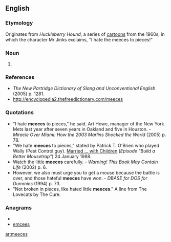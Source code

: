 ==English==

===Etymology===
Originates from ''Huckleberry Hound'', a series of [[cartoon]]s from the 1960s, in which the character Mr Jinks exclaims, "I hate the meeces to pieces!"

===Noun===
{{en-plural-noun}}

# {{nonstandard|childish}} {{plural of|[[mice]]}}

===References===
* ''The New Partridge Dictionary of Slang and Unconventional English'' (2005) p. 1281.
* http://encyclopedia2.thefreedictionary.com/meeces

===Quotations===
* "I hate '''meeces''' to pieces," he said. Art Howe, manager of the New York Mets last year after seven years in Oakland and five in Houston. - ''Miracle Over Miami: How the 2003 Marlins Shocked the World'' (2005) p. 78.
* "We hate '''meeces''' to pieces," stated by Patrick T. O'Brien who played Wally (Pest Control guy). [[Wikipedia:List of Married... with Children episodes|Married ... with Children]] (''Episode "Build a Better Mousetrap"'') 24 January 1988.
* Watch the little '''meeces''' carefully. - ''Warning! This Book May Contain Life'' (2002) p. 6.
* However, we also must urge you to get a mouse because the battle is over, and those hateful '''meeces''' have won. - ''DBASE for DOS for Dummies'' (1994) p. 73.
* "Not broken in pieces, like hated little '''meeces'''." A line from The Lovecats by The Cure.

===Anagrams===
* {{alphagram|ceeems}}
* [[emcees#English|emcees]]

[[ar:meeces]]